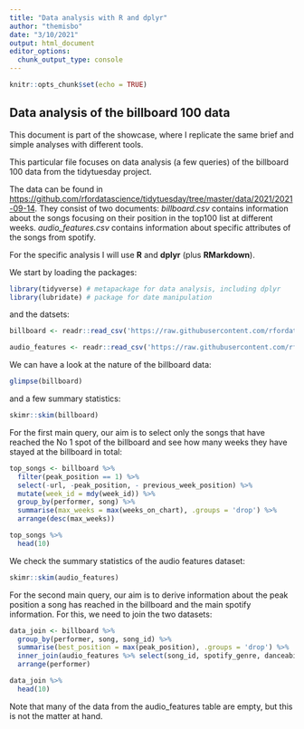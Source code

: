 ```yaml
---
title: "Data analysis with R and dplyr"
author: "themisbo"
date: "3/10/2021"
output: html_document
editor_options: 
  chunk_output_type: console
---
```


```r
knitr::opts_chunk$set(echo = TRUE)
```

## Data analysis of the billboard 100 data

This document is part of the showcase, where I replicate the same brief and simple analyses with different tools.

This particular file focuses on data analysis (a few queries) of the billboard 100 data from the tidytuesday project.

The data can be found in <https://github.com/rfordatascience/tidytuesday/tree/master/data/2021/2021-09-14>. They consist of two documents: *billboard.csv* contains information about the songs focusing on their position in the top100 list at different weeks. *audio_features.csv* contains information about specific attributes of the songs from spotify.

For the specific analysis I will use **R** and **dplyr** (plus **RMarkdown**).

We start by loading the packages:

```r
library(tidyverse) # metapackage for data analysis, including dplyr
library(lubridate) # package for date manipulation
```

and the datsets:

```r
billboard <- readr::read_csv('https://raw.githubusercontent.com/rfordatascience/tidytuesday/master/data/2021/2021-09-14/billboard.csv')

audio_features <- readr::read_csv('https://raw.githubusercontent.com/rfordatascience/tidytuesday/master/data/2021/2021-09-14/audio_features.csv')
```

We can have a look at the nature of the billboard data:

```r
glimpse(billboard)
```

and a few summary statistics:

```r
skimr::skim(billboard)
```

For the first main query, our aim is to select only the songs that have reached the No 1 spot of the billboard and see how many weeks they have stayed at the billboard in total:

```r
top_songs <- billboard %>%
  filter(peak_position == 1) %>%
  select(-url, -peak_position, - previous_week_position) %>%
  mutate(week_id = mdy(week_id)) %>%
  group_by(performer, song) %>%
  summarise(max_weeks = max(weeks_on_chart), .groups = 'drop') %>%
  arrange(desc(max_weeks))

top_songs %>%
  head(10)
```

We check the summary statistics of the audio features dataset:

```r
skimr::skim(audio_features)
```

For the second main query, our aim is to derive information about the peak position a song has reached in the billboard and the main spotify information. For this, we need to join the two datasets:

```r
data_join <- billboard %>%
  group_by(performer, song, song_id) %>%
  summarise(best_position = max(peak_position), .groups = 'drop') %>%
  inner_join(audio_features %>% select(song_id, spotify_genre, danceability, energy, key, loudness, speechiness, acousticness, instrumentalness, liveness, valence, tempo), by = "song_id") %>%
  arrange(performer)

data_join %>%
  head(10)
```

Note that many of the data from the audio_features table are empty, but this is not the matter at hand.